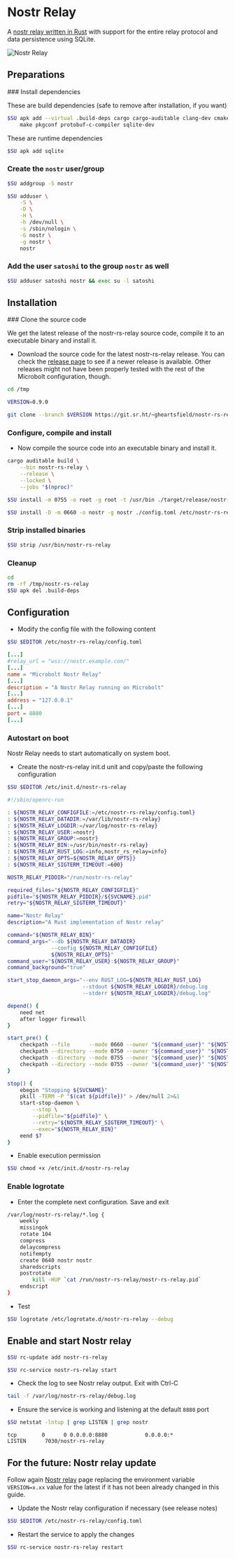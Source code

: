 
# Nostr Relay

A [nostr relay written in Rust](https://sr.ht/~gheartsfield/nostr-rs-relay) with
support for the entire relay protocol and data persistence using SQLite.

![Nostr Relay](/img/nostr/nostr-relay.webp)

## Preparations

<Steps>
### Install dependencies

These are build dependencies (safe to remove after installation, if you want)

```sh copy
$SU apk add --virtual .build-deps cargo cargo-auditable clang-dev cmake git \
    make pkgconf protobuf-c-compiler sqlite-dev
```

These are runtime dependencies
  
```sh copy
$SU apk add sqlite
```

### Create the `nostr` user/group

```sh copy
$SU addgroup -S nostr
```

```sh copy
$SU adduser \
    -S \
    -D \
    -H \
    -h /dev/null \
    -s /sbin/nologin \
    -G nostr \
    -g nostr \
    nostr
```

### Add the user `satoshi` to the group `nostr` as well
  
```sh copy
$SU adduser satoshi nostr && exec su -l satoshi
```
</Steps>

## Installation

<Steps>
### Clone the source code

We get the latest release of the nostr-rs-relay source code, compile it to an
executable binary and install it.

* Download the source code for the latest nostr-rs-relay release. You can check
the [release page](https://git.sr.ht/~gheartsfield/nostr-rs-relay/refs) to see
if a newer release is available. Other releases might not have been properly
tested with the rest of the Microbolt configuration, though.

```sh copy
cd /tmp
```

```sh copy
VERSION=0.9.0
```

```sh copy
git clone --branch $VERSION https://git.sr.ht/~gheartsfield/nostr-rs-relay && cd nostr-rs-relay
```

### Configure, compile and install

* Now compile the source code into an executable binary and install it.

```sh copy
cargo auditable build \
    --bin nostr-rs-relay \
    --release \
    --locked \
    --jobs "$(nproc)"
```

```sh copy
$SU install -m 0755 -o root -g root -t /usr/bin ./target/release/nostr-rs-relay
```

```sh copy
$SU install -D -m 0660 -o nostr -g nostr ./config.toml /etc/nostr-rs-relay/config.toml
```

### Strip installed binaries

```sh copy
$SU strip /usr/bin/nostr-rs-relay
```

### Cleanup

```sh copy
cd
rm -rf /tmp/nostr-rs-relay
$SU apk del .build-deps
```
</Steps>

## Configuration

* Modify the config file with the following content

```sh copy
$SU $EDITOR /etc/nostr-rs-relay/config.toml
```

```toml filename="/etc/nostr-rs-relay/config.toml" {2,4,6,8,10}
[...]
#relay_url = "wss://nostr.example.com/"
[...]
name = "Microbolt Nostr Relay"
[...]
description = "A Nostr Relay running on Microbolt"
[...]
address = "127.0.0.1"
[...]
port = 8880
[...]
```

### Autostart on boot

Nostr Relay needs to start automatically on system boot.

* Create the nostr-rs-relay init.d unit and copy/paste the following configuration

```sh copy
$SU $EDITOR /etc/init.d/nostr-rs-relay
```

```sh copy filename="/etc/init.d/nostr-rs-relay"
#!/sbin/openrc-run

: ${NOSTR_RELAY_CONFIGFILE:=/etc/nostr-rs-relay/config.toml}
: ${NOSTR_RELAY_DATADIR:=/var/lib/nostr-rs-relay}
: ${NOSTR_RELAY_LOGDIR:=/var/log/nostr-rs-relay}
: ${NOSTR_RELAY_USER:=nostr}
: ${NOSTR_RELAY_GROUP:=nostr}
: ${NOSTR_RELAY_BIN:=/usr/bin/nostr-rs-relay}
: ${NOSTR_RELAY_RUST_LOG:=info,nostr_rs_relay=info}
: ${NOSTR_RELAY_OPTS=${NOSTR_RELAY_OPTS}}
: ${NOSTR_RELAY_SIGTERM_TIMEOUT:=600}

NOSTR_RELAY_PIDDIR="/run/nostr-rs-relay"

required_files="${NOSTR_RELAY_CONFIGFILE}"
pidfile="${NOSTR_RELAY_PIDDIR}/${SVCNAME}.pid"
retry="${NOSTR_RELAY_SIGTERM_TIMEOUT}"

name="Nostr Relay"
description="A Rust implementation of Nostr relay"

command="${NOSTR_RELAY_BIN}"
command_args="--db ${NOSTR_RELAY_DATADIR}
              --config ${NOSTR_RELAY_CONFIGFILE}
              ${NOSTR_RELAY_OPTS}"
command_user="${NOSTR_RELAY_USER}:${NOSTR_RELAY_GROUP}"
command_background="true"

start_stop_daemon_args="--env RUST_LOG=${NOSTR_RELAY_RUST_LOG}
                        --stdout ${NOSTR_RELAY_LOGDIR}/debug.log
                        --stderr ${NOSTR_RELAY_LOGDIR}/debug.log"

depend() {
    need net
    after logger firewall
}

start_pre() {
    checkpath --file      --mode 0660 --owner "${command_user}" "${NOSTR_RELAY_CONFIGFILE}"
    checkpath --directory --mode 0750 --owner "${command_user}" "${NOSTR_RELAY_DATADIR}"
    checkpath --directory --mode 0755 --owner "${command_user}" "${NOSTR_RELAY_LOGDIR}"
    checkpath --directory --mode 0755 --owner "${command_user}" "${NOSTR_RELAY_PIDDIR}"
}

stop() {
    ebegin "Stopping ${SVCNAME}"
    pkill -TERM -P "$(cat ${pidfile})" > /dev/null 2>&1
    start-stop-daemon \
        --stop \
        --pidfile="${pidfile}" \
        --retry="${NOSTR_RELAY_SIGTERM_TIMEOUT}" \
        --exec="${NOSTR_RELAY_BIN}"
    eend $?
}
```

* Enable execution permission

```sh copy
$SU chmod +x /etc/init.d/nostr-rs-relay
```

### Enable logrotate

* Enter the complete next configuration. Save and exit

```sh copy filename="/etc/logrotate.d/nostr-rs-relay"
/var/log/nostr-rs-relay/*.log {
    weekly
    missingok
    rotate 104
    compress
    delaycompress
    notifempty
    create 0640 nostr nostr
    sharedscripts
    postrotate
        kill -HUP `cat /run/nostr-rs-relay/nostr-rs-relay.pid`
    endscript
}
```

* Test

```sh copy
$SU logrotate /etc/logrotate.d/nostr-rs-relay --debug
```

## Enable and start Nostr relay

```sh copy
$SU rc-update add nostr-rs-relay
```

```sh copy
$SU rc-service nostr-rs-relay start
```

* Check the log to see Nostr relay output. Exit with Ctrl-C

```sh copy
tail -f /var/log/nostr-rs-relay/debug.log
```

* Ensure the service is working and listening at the default `8880` port

```sh copy
$SU netstat -lntup | grep LISTEN | grep nostr
```

```output filename="output"
tcp        0      0 0.0.0.0:8880            0.0.0.0:*               LISTEN      7030/nostr-rs-relay
```

## For the future: Nostr relay update

Follow again [Nostr relay](./nostr_relay) page replacing the environment
variable `VERSION=x.xx` value for the latest if it has not been already changed
in this guide.

* Update the Nostr relay configuration if necessary (see release notes)

```sh copy
$SU $EDITOR /etc/nostr-rs-relay/config.toml
```

* Restart the service to apply the changes

```sh copy
$SU rc-service nostr-rs-relay restart
```